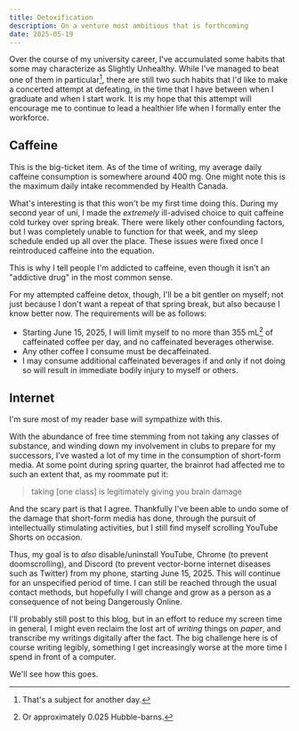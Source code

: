 ```yaml
---
title: Detoxification
description: On a venture most ambitious that is forthcoming
date: 2025-05-19
---
```


Over the course of my university career, I've accumulated some habits that some may characterize as Slightly Unhealthy. While I've managed to beat one of them in particular[^1], there are still two such habits that I'd like to make a concerted attempt at defeating, in the time that I have between when I graduate and when I start work. It is my hope that this attempt will encourage me to continue to lead a healthier life when I formally enter the workforce.

## Caffeine

This is the big-ticket item. As of the time of writing, my average daily caffeine consumption is somewhere around 400 mg. One might note this is the maximum daily intake recommended by Health Canada.

What's interesting is that this won't be my first time doing this. During my second year of uni, I made the *extremely* ill-advised choice to quit caffeine cold turkey over spring break. There were likely other confounding factors, but I was completely unable to function for that week, and my sleep schedule ended up all over the place. These issues were fixed once I reintroduced caffeine into the equation.

This is why I tell people I'm addicted to caffeine, even though it isn't an "addictive drug" in the most common sense.

For my attempted caffeine detox, though, I'll be a bit gentler on myself; not just because I don't want a repeat of that spring break, but also because I know better now. The requirements will be as follows:

* Starting June 15, 2025, I will limit myself to no more than 355 mL[^2] of caffeinated coffee per day, and no caffeinated beverages otherwise.
* Any other coffee I consume must be decaffeinated.
* I may consume additional caffeinated beverages if and only if not doing so will result in immediate bodily injury to myself or others.

## Internet

I'm sure most of my reader base will sympathize with this.

With the abundance of free time stemming from not taking any classes of substance, and winding down my involvement in clubs to prepare for my successors, I've wasted a lot of my time in the consumption of short-form media. At some point during spring quarter, the brainrot had affected me to such an extent that, as my roommate put it:

> taking [one class] is legitimately giving you brain damage

And the scary part is that I agree. Thankfully I've been able to undo some of the damage that short-form media has done, through the pursuit of intellectually stimulating activities, but I still find myself scrolling YouTube Shorts on occasion.

Thus, my goal is to *also* disable/uninstall YouTube, Chrome (to prevent doomscrolling), and Discord (to prevent vector-borne internet diseases such as Twitter) from my phone, starting June 15, 2025. This will continue for an unspecified period of time. I can still be reached through the usual contact methods, but hopefully I will change and grow as a person as a consequence of not being Dangerously Online.

I'll probably still post to this blog, but in an effort to reduce my screen time in general, I might even reclaim the lost art of *writing* things on *paper*, and transcribe my writings digitally after the fact. The big challenge here is of course writing legibly, something I get increasingly worse at the more time I spend in front of a computer.

We'll see how this goes.

[^1]: That's a subject for another day.
[^2]: Or approximately 0.025 Hubble-barns.

